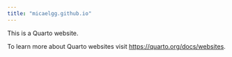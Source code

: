 ```yaml
---
title: "micaelgg.github.io"
---
```


This is a Quarto website.

To learn more about Quarto websites visit <https://quarto.org/docs/websites>.
